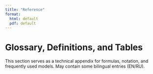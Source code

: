 ```yaml
---
title: "Reference"
format:
  html: default
  pdf: default
---
```


# Glossary, Definitions, and Tables

This section serves as a technical appendix for formulas, notation, and frequently used models. May contain some bilingual entries (EN/RU).
